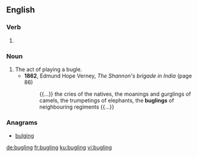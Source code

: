 ==English==

===Verb===
{{head|en|present participle}}

# {{present participle of|bugle|lang=en|nocat=1}}

===Noun===
{{en-noun}}

# The act of playing a bugle.
#* '''1862''', Edmund Hope Verney, ''The Shannon's brigade in India'' (page 86)
#*: {{...}} the cries of the natives, the moanings and gurglings of camels, the trumpetings of elephants, the '''buglings''' of neighbouring regiments {{...}}

===Anagrams===
* [[bulging#English|bulging]]

[[de:bugling]]
[[fr:bugling]]
[[ku:bugling]]
[[vi:bugling]]